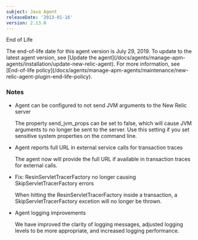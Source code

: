 ```yaml
---
subject: Java Agent
releaseDate: '2013-01-16'
version: 2.13.0
---
```


End of Life

<Callout variant="important">
  The end-of-life date for this agent version is July 29, 2019. To update to the latest agent version, see [Update the agent](/docs/agents/manage-apm-agents/installation/update-new-relic-agent). For more information, see [End-of-life policy](/docs/agents/manage-apm-agents/maintenance/new-relic-agent-plugin-end-life-policy).
</Callout>

### Notes

* Agent can be configured to not send JVM arguments to the New Relic server

  The property send_jvm_props can be set to false, which will cause JVM arguments to no longer be sent to the server. Use this setting if you set sensitive system properties on the command line.
* Agent reports full URL in external service calls for transaction traces

  The agent now will provide the full URL if available in transaction traces for external calls.
* Fix: ResinServletTracerFactory no longer causing SkipServletTracerFactory errors

  When hitting the ResinServletTracerFactory inside a transaction, a SkipServletTracerFactory excetion will no longer be thrown.
* Agent logging improvements

  We have improved the clarity of logging messages, adjusted logging levels to be more appropriate, and increased logging performance.

